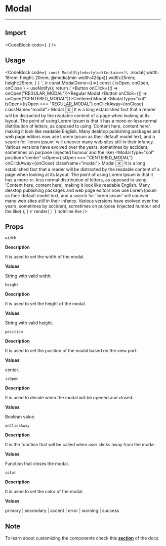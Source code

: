 
# Modal

---

## Import

<CodeBlock
    code={`
    `}
/>

## Usage

<CodeBlock
    code={`
const ModalStyled=styled(Container)\`
    .modal{
        width: 18rem;
        height: 20rem;
        @media(min-width:425px){
            width:25rem;
            height:25rem;
        }
    }
\`;
\r
const ModalDemo=()=>{
    const { isOpen, onOpen, onClose } = useNotify();
    return (
        <ModalStyled type="col">
            <Button onClick={() => onOpen("REGULAR_MODAL")}>Regular Modal</Button>
            <Button onClick={() => onOpen("CENTERED_MODAL")}>Centered Modal</Button>
            <Modal type="col" isOpen={isOpen === "REGULAR_MODAL"} onClickAway={onClose} className="modal">
                <Container type="row" width="100%" rowBetween colCenter>
                    <Text type="subHeading1">Modal</Text>
                    <Button onClick={onClose}>X</Button>
                </Container>
                <Text>
                    It is a long established fact that a reader will be
                    distracted by the readable content of a page when looking at
                    its layout. The point of using Lorem Ipsum is that it has a
                    more-or-less normal distribution of letters, as opposed to
                    using 'Content here, content here', making it look like
                    readable English. Many desktop publishing packages and web
                    page editors now use Lorem Ipsum as their default model
                    text, and a search for 'lorem ipsum' will uncover many web
                    sites still in their infancy. Various versions have evolved
                    over the years, sometimes by accident, sometimes on purpose
                    (injected humour and the like)
                </Text>
            </Modal>
            <Modal type="col" position="center" isOpen={isOpen === "CENTERED_MODAL"} onClickAway={onClose} className="modal">
                <Container type="row" width="100%" rowBetween colCenter>
                    <Text type="subHeading1">Modal</Text>
                    <Button onClick={onClose}>X</Button>
                </Container>
                <Text>
                    It is a long established fact that a reader will be
                    distracted by the readable content of a page when looking at
                    its layout. The point of using Lorem Ipsum is that it has a
                    more-or-less normal distribution of letters, as opposed to
                    using 'Content here, content here', making it look like
                    readable English. Many desktop publishing packages and web
                    page editors now use Lorem Ipsum as their default model
                    text, and a search for 'lorem ipsum' will uncover many web
                    sites still in their infancy. Various versions have evolved
                    over the years, sometimes by accident, sometimes on purpose
                    (injected humour and the like)
                </Text>
            </Modal>
        </ModalStyled>
    );
}
\r
render(
    <ModalDemo/>
)
    `}
    noInline
    live
/>

## Props

`width`

**Description**

It is used to set the width of the modal.

**Values**

String with valid width.

`height`

**Description**

It is used to set the height of the modal.

**Values**

String with valid height.

`position`

**Description**

It is used to set the position of the modal based on the view port.

**Values**

center.

`isOpen`

**Description**

It is used to decide when the modal will be opened and closed.

**Values**

Boolean value.

`onClickAway`

**Description**

It is the function that will be called when user clicks away from the modal.

**Values**

Function that closes the modal.

`color`

**Description**

It is used to set the color of the modal.

**Values**

primary | secondary | accent | error | warning | success

## Note

To learn about customizing the components check this **[section](/docs/customizing-components)** of the docs.
